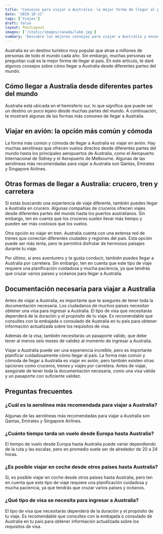 ```yaml
---
title: 'Consejos para viajar a Australia: la mejor forma de llegar al país'
date: '2019-10-11'
tags: ['Viajes']
draft: false
layout: PostLayout
images: ['/static/images/canada/lake.jpg']
summary: 'Descubre los mejores consejos para viajar a Australia y encontrar la forma perfecta de llegar al país, ¡prepárate para una aventura inolvidable!'
---
```


Australia es un destino turístico muy popular que atrae a millones de personas de todo el mundo cada año. Sin embargo, muchas personas se preguntan cuál es la mejor forma de llegar al país. En este artículo, te daré algunos consejos sobre cómo llegar a Australia desde diferentes partes del mundo.

<TOCInline toc={props.toc} exclude="Introduction" />

## Cómo llegar a Australia desde diferentes partes del mundo

Australia está ubicada en el hemisferio sur, lo que significa que puede ser un destino un poco lejano desde muchas partes del mundo. A continuación, te mostraré algunas de las formas más comunes de llegar a Australia.

## Viajar en avión: la opción más común y cómoda

La forma más común y cómoda de llegar a Australia es viajar en avión. Hay muchas aerolíneas que ofrecen vuelos directos desde diferentes partes del mundo hasta los principales aeropuertos de Australia, como el Aeropuerto Internacional de Sídney y el Aeropuerto de Melbourne. Algunas de las aerolíneas más recomendadas para viajar a Australia son Qantas, Emirates y Singapore Airlines.

## Otras formas de llegar a Australia: crucero, tren y carretera

Si estás buscando una experiencia de viaje diferente, también puedes llegar a Australia en crucero. Algunas compañías de cruceros ofrecen viajes desde diferentes partes del mundo hasta los puertos australianos. Sin embargo, ten en cuenta que los cruceros suelen llevar más tiempo y pueden ser más costosos que los vuelos.

Otra opción es viajar en tren. Australia cuenta con una extensa red de trenes que conectan diferentes ciudades y regiones del país. Esta opción puede ser más lenta, pero te permitirá disfrutar de hermosos paisajes durante tu viaje.

Por último, si eres aventurero y te gusta conducir, también puedes llegar a Australia por carretera. Sin embargo, ten en cuenta que este tipo de viaje requiere una planificación cuidadosa y mucha paciencia, ya que tendrás que cruzar varios países y océanos para llegar a Australia.

## Documentación necesaria para viajar a Australia

Antes de viajar a Australia, es importante que te asegures de tener toda la documentación necesaria. Los ciudadanos de muchos países necesitan obtener una visa para ingresar a Australia. El tipo de visa que necesitarás dependerá de la duración y el propósito de tu viaje. Es recomendable que consultes con la embajada o consulado de Australia en tu país para obtener información actualizada sobre los requisitos de visa.

Además de la visa, también necesitarás un pasaporte válido, que debe tener al menos seis meses de validez al momento de ingresar a Australia.



Viajar a Australia puede ser una experiencia increíble, pero es importante planificar cuidadosamente cómo llegar al país. La forma más común y cómoda de llegar a Australia es viajar en avión, pero también existen otras opciones como cruceros, trenes y viajes por carretera. Antes de viajar, asegúrate de tener toda la documentación necesaria, como una visa válida y un pasaporte con suficiente validez.

## Preguntas frecuentes

### ¿Cuál es la aerolínea más recomendada para viajar a Australia?

Algunas de las aerolíneas más recomendadas para viajar a Australia son Qantas, Emirates y Singapore Airlines.

### ¿Cuánto tiempo tarda un vuelo desde Europa hasta Australia?

El tiempo de vuelo desde Europa hasta Australia puede variar dependiendo de la ruta y las escalas, pero en promedio suele ser de alrededor de 20 a 24 horas.

### ¿Es posible viajar en coche desde otros países hasta Australia?

Sí, es posible viajar en coche desde otros países hasta Australia, pero ten en cuenta que este tipo de viaje requiere una planificación cuidadosa y mucha paciencia, ya que tendrás que cruzar varios países y océanos.

### ¿Qué tipo de visa se necesita para ingresar a Australia?

El tipo de visa que necesitarás dependerá de la duración y el propósito de tu viaje. Es recomendable que consultes con la embajada o consulado de Australia en tu país para obtener información actualizada sobre los requisitos de visa.
